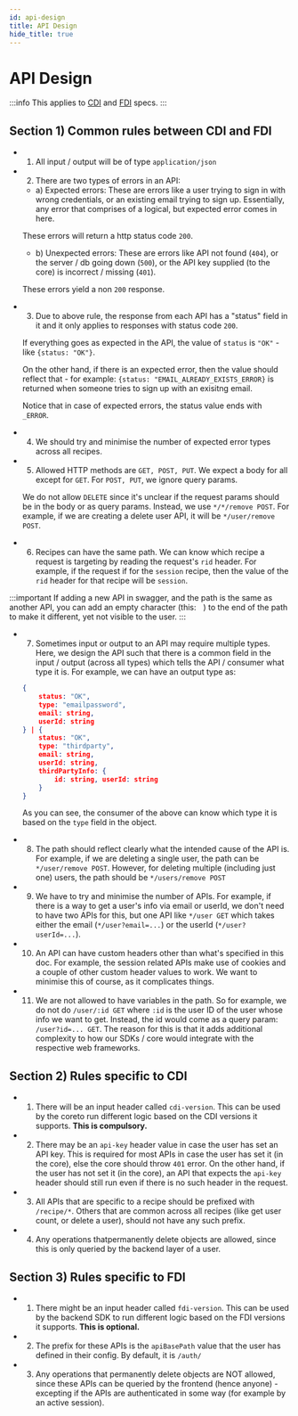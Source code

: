 ```yaml
---
id: api-design
title: API Design
hide_title: true
---
```


# API Design

:::info
This applies to [CDI](https://app.swaggerhub.com/apis/supertokens/CDI) and [FDI](https://app.swaggerhub.com/apis/supertokens/FDI) specs.
:::

## Section 1) Common rules between CDI and FDI
- 1) All input / output will be of type `application/json`
- 2) There are two types of errors in an API:
   - a) Expected errors: These are errors like a user trying to sign in with wrong credentials, or an existing email trying to sign up. Essentially, any error that comprises of a logical, but expected error comes in here.

   These errors will return a http status code `200`.
   - b) Unexpected errors: These are errors like API not found (`404`), or the server / db going down (`500`), or the API key supplied (to the core) is incorrect / missing (`401`).

   These errors yield a non `200` response.

- 3) Due to above rule, the response from each API has a "status" field in it and it only applies to responses with status code `200`.

   If everything goes as expected in the API, the value of `status` is `"OK"` - like `{status: "OK"}`.

   On the other hand, if there is an expected error, then the value should reflect that - for example: `{status: "EMAIL_ALREADY_EXISTS_ERROR}` is returned when someone tries to sign up with an exisitng email.

   Notice that in case of expected errors, the status value ends with `_ERROR`.

- 4) We should try and minimise the number of expected error types across all recipes.

- 5) Allowed HTTP methods are `GET, POST, PUT`. We expect a body for all except for `GET`. For `POST, PUT`, we ignore query params.

   We do not allow `DELETE` since it's unclear if the request params should be in the body or as query params. Instead, we use `*/*/remove POST`. For example, if we are creating a delete user API, it will be `*/user/remove POST`.

- 6) Recipes can have the same path. We can know which recipe a request is targeting by reading the request's `rid` header. For example, if the request if for the `session` recipe, then the value of the `rid` header for that recipe will be `session`.

:::important
If adding a new API in swagger, and the path is the same as another API, you can add an empty character (this: `⠀`) to the end of the path to make it different, yet not visible to the user.
:::

- 7) Sometimes input or output to an API may require multiple types. Here, we design the API such that there is a common field in the input / output (across all types) which tells the API / consumer what type it is. For example, we can have an output type as:
   ```json
   {
       status: "OK",
       type: "emailpassword",
       email: string,
       userId: string
   } | {
       status: "OK",
       type: "thirdparty",
       email: string,
       userId: string,
       thirdPartyInfo: {
           id: string, userId: string
       }
   }
   ```

   As you can see, the consumer of the above can know which type it is based on the `type` field in the object.

- 8) The path should reflect clearly what the intended cause of the API is. For example, if we are deleting a single user, the path can be `*/user/remove POST`. However, for deleting multiple (including just one) users, the path should be `*/users/remove POST`

- 9) We have to try and minimise the number of APIs. For example, if there is a way to get a user's info via email or userId, we don't need to have two APIs for this, but one API like `*/user GET` which takes either the email (`*/user?email=...`) or the userId (`*/user?userId=...`).

- 10) An API can have custom headers other than what's specified in this doc. For example, the session related APIs make use of cookies and a couple of other custom header values to work. We want to minimise this of course, as it complicates things.

- 11) We are not allowed to have variables in the path. So for example, we do not do `/user/:id GET` where `:id` is the user ID of the user whose info we want to get. Instead, the id would come as a query param: `/user?id=... GET`. The reason for this is that it adds additional complexity to how our SDKs / core would integrate with the respective web frameworks.

## Section 2) Rules specific to CDI

- 1) There will be an input header called `cdi-version`. This can be used by the coreto run different logic based on the CDI versions it supports. **This is compulsory.**

- 2) There may be an `api-key` header value in case the user has set an API key. This is required for most APIs in case the user has set it (in the core), else the core should throw `401` error. On the other hand, if the user has not set it (in the core), an API that expects the `api-key` header should still run even if there is no such header in the request.

- 3) All APIs that are specific to a recipe should be prefixed with `/recipe/*`. Others that are common across all recipes (like get user count, or delete a user), should not have any such prefix.

- 4) Any operations thatpermanently delete objects are allowed, since this is only queried by the backend layer of a user.

## Section 3) Rules specific to FDI

- 1) There might be an input header called `fdi-version`. This can be used by the backend SDK to run different logic based on the FDI versions it supports. **This is optional.**

- 2) The prefix for these APIs is the `apiBasePath` value that the user has defined in their config. By default, it is `/auth/`

- 3) Any operations that permanently delete objects are NOT allowed, since these APIs can be queried by the frontend (hence anyone) - excepting if the APIs are authenticated in some way (for example by an active session).